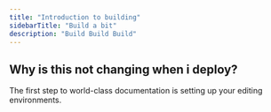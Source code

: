 ```yaml
---
title: "Introduction to building"
sidebarTitle: "Build a bit"
description: "Build Build Build"
---
```


## Why is this not changing when i deploy? 

The first step to world-class documentation is setting up your editing environments.